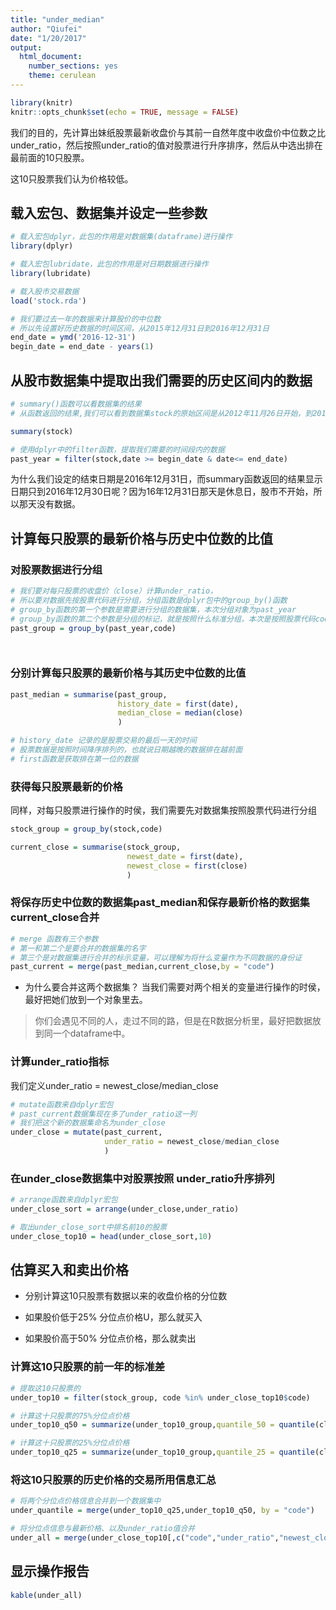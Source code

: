 ```yaml
---
title: "under_median"
author: "Qiufei"
date: "1/20/2017"
output: 
  html_document: 
    number_sections: yes
    theme: cerulean
---
```


```r
library(knitr)
knitr::opts_chunk$set(echo = TRUE, message = FALSE)
```

我们的目的，先计算出妹纸股票最新收盘价与其前一自然年度中收盘价中位数之比under_ratio，然后按照under_ratio的值对股票进行升序排序，然后从中选出排在最前面的10只股票。

这10只股票我们认为价格较低。

## 载入宏包、数据集并设定一些参数

```r

# 载入宏包dplyr，此包的作用是对数据集(dataframe)进行操作
library(dplyr)

# 载入宏包lubridate，此包的作用是对日期数据进行操作
library(lubridate)

# 载入股市交易数据
load('stock.rda')

# 我们要过去一年的数据来计算股价的中位数
# 所以先设置好历史数据的时间区间，从2015年12月31日到2016年12月31日
end_date = ymd('2016-12-31')
begin_date = end_date - years(1)


```


## 从股市数据集中提取出我们需要的历史区间内的数据

```r

# summary()函数可以看数据集的结果
# 从函数返回的结果,我们可以看到数据集stock的原始区间是从2012年11月26日开始，到2017年1月18日结束

summary(stock)

# 使用dplyr中的filter函数，提取我们需要的时间段内的数据
past_year = filter(stock,date >= begin_date & date<= end_date)

```

为什么我们设定的结束日期是2016年12月31日，而summary函数返回的结果显示日期只到2016年12月30日呢？因为16年12月31日那天是休息日，股市不开始，所以那天没有数据。

## 计算每只股票的最新价格与历史中位数的比值

### 对股票数据进行分组

```r

# 我们要对每只股票的收盘价（close）计算under_ratio，
# 所以要对数据先按股票代码进行分组，分组函数是dplyr包中的group_by()函数
# group_by函数的第一个参数是需要进行分组的数据集，本次分组对象为past_year
# group_by函数的第二个参数是分组的标记，就是按照什么标准分组，本次是按照股票代码code分组
past_group = group_by(past_year,code)




```

### 分别计算每只股票的最新价格与其历史中位数的比值

```r

past_median = summarise(past_group,
                        history_date = first(date),
                        median_close = median(close)
                        )

# history_date 记录的是股票交易的最后一天的时间
# 股票数据是按照时间降序排列的，也就说日期越晚的数据排在越前面
# first函数是获取排在第一位的数据

```

### 获得每只股票最新的价格
同样，对每只股票进行操作的时侯，我们需要先对数据集按照股票代码进行分组

```r

stock_group = group_by(stock,code)

current_close = summarise(stock_group,
                          newest_date = first(date),
                          newest_close = first(close)
                          )

```

### 将保存历史中位数的数据集past_median和保存最新价格的数据集current_close合并

```r
# merge 函数有三个参数
# 第一和第二个是要合并的数据集的名字
# 第三个是对数据集进行合并的标示变量，可以理解为将什么变量作为不同数据的身份证
past_current = merge(past_median,current_close,by = "code")

```
* 为什么要合并这两个数据集？
当我们需要对两个相关的变量进行操作的时侯，最好把她们放到一个对象里去。

>  你们会遇见不同的人，走过不同的路，但是在R数据分析里，最好把数据放到同一个dataframe中。


### 计算under_ratio指标

我们定义under_ratio = newest_close/median_close

```r

# mutate函数来自dplyr宏包
# past_current数据集现在多了under_ratio这一列
# 我们把这个新的数据集命名为under_close
under_close = mutate(past_current,
                     under_ratio = newest_close/median_close
                     )

```

### 在under_close数据集中对股票按照 under_ratio升序排列

```r
# arrange函数来自dplyr宏包
under_close_sort = arrange(under_close,under_ratio)

# 取出under_close_sort中排名前10的股票
under_close_top10 = head(under_close_sort,10)

```

## 估算买入和卖出价格

* 分别计算这10只股票有数据以来的收盘价格的分位数


* 如果股价低于25% 分位点价格U，那么就买入

* 如果股价高于50% 分位点价格，那么就卖出

### 计算这10只股票的前一年的标准差

```r

# 提取这10只股票的
under_top10 = filter(stock_group, code %in% under_close_top10$code)

# 计算这十只股票的75%分位点价格
under_top10_q50 = summarize(under_top10_group,quantile_50 = quantile(close)["50%"])

# 计算这十只股票的25%分位点价格
under_top10_q25 = summarize(under_top10_group,quantile_25 = quantile(close)["25%"])


```

### 将这10只股票的历史价格的交易所用信息汇总


```r

# 将两个分位点价格信息合并到一个数据集中
under_quantile = merge(under_top10_q25,under_top10_q50, by = "code")

# 将分位点信息与最新价格、以及under_ratio值合并
under_all = merge(under_close_top10[,c("code","under_ratio","newest_close")],under_quantile, by = "code")

```

## 显示操作报告

```r


kable(under_all)

```






